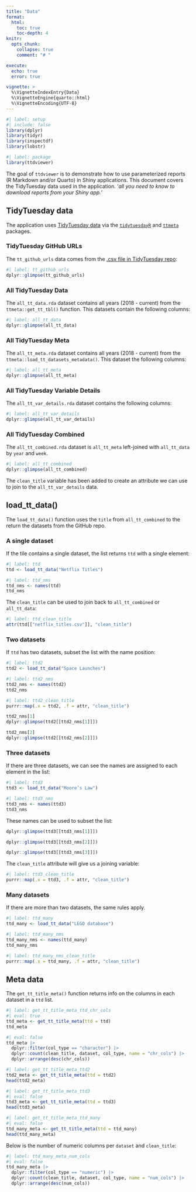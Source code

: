 ```yaml
---
title: "Data"
format: 
  html:
    toc: true
    toc-depth: 4
knitr:
  opts_chunk: 
    collapse: true
    comment: "# " 

execute:
  echo: true
  error: true

vignette: >
  %\VignetteIndexEntry{Data}
  %\VignetteEngine{quarto::html}
  %\VignetteEncoding{UTF-8}
---
```


```r
#| label: setup
#| include: false
library(dplyr)
library(tidyr)
library(inspectdf)
library(lobstr)
```

```r
#| label: package
library(ttdviewer)
```

The goal of `ttdviewer` is to demonstrate how to use parameterized reports (R Markdown and/or Quarto) in Shiny applications. This document covers the TidyTuesday data used in the application. '*all you need to know to download reports from your Shiny app.*'

## TidyTuesday data 

The application uses [TidyTuesday data](https://github.com/rfordatascience/tidytuesday) via the [`tidytuesdayR`](https://github.com/dslc-io/tidytuesdayR) and [`ttmeta`](https://github.com/r4ds/ttmeta) packages. 

### TidyTuesday GitHub URLs

The `tt_github_urls` data comes from the [.csv file in TidyTuesday repo](https://github.com/rfordatascience/tidytuesday/blob/main/static/tt_data_type.csv):

```r
#| label: tt_github_urls
dplyr::glimpse(tt_github_urls)
```

### All TidyTuesday Data 

The `all_tt_data.rda` dataset contains all years (2018 - current) from the `ttmeta::get_tt_tbl()` function. This datasets contain the following columns:

```r
#| label: all_tt_data
dplyr::glimpse(all_tt_data)
```

### All TidyTuesday Meta 

The `all_tt_meta.rda` dataset contains all years (2018 - current) from the `ttmeta::load_tt_datasets_metadata()`. This dataset the following columns:

```r
#| label: all_tt_meta
dplyr::glimpse(all_tt_meta)
```

### All TidyTuesday Variable Details

The `all_tt_var_details.rda` dataset contains the following columns:

```r
#| label: all_tt_var_details
dplyr::glimpse(all_tt_var_details)
```

### All TidyTuesday Combined  

The `all_tt_combined.rda` dataset is `all_tt_meta` left-joined with `all_tt_data` by `year` and `week`.

```r
#| label: all_tt_combined
dplyr::glimpse(all_tt_combined)
```

The `clean_title` variable has been added to create an attribute we can use to join to the `all_tt_var_details` data. 

## load_tt_data()

The `load_tt_data()` function uses the `title` from `all_tt_combined`  to the return the datasets from the GitHub repo. 

### A single dataset

If the tile contains a single dataset, the list returns `ttd` with a single element: 

```r
#| label: ttd
ttd <- load_tt_data("Netflix Titles")
```

```r
#| label: ttd_nms
ttd_nms <- names(ttd)
ttd_nms
```

The `clean_title` can be used to join back to `all_tt_combined` or `all_tt_data`: 

```r
#| label: ttd_clean_title
attr(ttd[["netflix_titles.csv"]], "clean_title")
```

### Two datasets 

If `ttd` has two datasets, subset the list with the name position:

```r
#| label: ttd2
ttd2 <- load_tt_data("Space Launches")
```

```r
#| label: ttd2_nms
ttd2_nms <- names(ttd2)
ttd2_nms
```

```r
#| label: ttd2_clean_title
purrr::map(.x = ttd2, .f = attr, "clean_title")
```

```r
ttd2_nms[1]
dplyr::glimpse(ttd2[[ttd2_nms[1]]])
```

```r
ttd2_nms[2]
dplyr::glimpse(ttd2[[ttd2_nms[2]]])
```

### Three datasets

If there are three datasets, we can see the names are assigned to each element in the list:

```r
#| label: ttd3
ttd3 <- load_tt_data("Moore’s Law")
```

```r
#| label: ttd3_nms
ttd3_nms <- names(ttd3)
ttd3_nms
```

These names can be used to subset the list:

```r
dplyr::glimpse(ttd3[[ttd3_nms[1]]])
```


```r
dplyr::glimpse(ttd3[[ttd3_nms[2]]])
```

```r
dplyr::glimpse(ttd3[[ttd3_nms[3]]])
```

The `clean_title` attribute will give us a joining variable:

```r
#| label: ttd3_clean_title
purrr::map(.x = ttd3, .f = attr, "clean_title")
```

### Many datasets

If there are more than two datasets, the same rules apply.

```r
#| label: ttd_many
ttd_many <- load_tt_data("LEGO database")
```

```r
#| label: ttd_many_nms
ttd_many_nms <- names(ttd_many)
ttd_many_nms
```

```r
#| label: ttd_many_nms_clean_title
purrr::map(.x = ttd_many, .f = attr, "clean_title")
```

## Meta data

The `get_tt_title_meta()` function returns info on the columns in each dataset in a `ttd` list. 

```r
#| label: get_tt_title_meta_ttd_chr_cols
#| eval: true
ttd_meta <- get_tt_title_meta(ttd = ttd)
ttd_meta
```

```r
#| eval: false
ttd_meta |>
  dplyr::filter(col_type == "character") |>
  dplyr::count(clean_title, dataset, col_type, name = "chr_cols") |>
  dplyr::arrange(desc(chr_cols))
```


```r
#| label: get_tt_title_meta_ttd2
ttd2_meta <- get_tt_title_meta(ttd = ttd2)
head(ttd2_meta)
```


```r
#| label: get_tt_title_meta_ttd3
#| eval: false
ttd3_meta <- get_tt_title_meta(ttd = ttd3)
head(ttd3_meta)
```

```r
#| label: get_tt_title_meta_ttd_many
#| eval: false
ttd_many_meta <- get_tt_title_meta(ttd = ttd_many)
head(ttd_many_meta)
```

Below is the number of numeric columns per `dataset` and `clean_title`: 

```r
#| label: ttd_many_meta_num_cols
#| eval: false
ttd_many_meta |>
  dplyr::filter(col_type == "numeric") |>
  dplyr::count(clean_title, dataset, col_type, name = "num_cols") |>
  dplyr::arrange(desc(num_cols))
```

